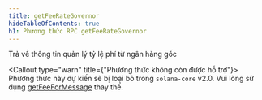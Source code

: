 ```yaml
---
title: getFeeRateGovernor
hideTableOfContents: true
h1: Phương thức RPC getFeeRateGovernor
---
```


Trả về thông tin quản lý tỷ lệ phí từ ngân hàng gốc

<Callout type="warn" title={"Phương thức không còn được hỗ trợ"}>
  Phương thức này dự kiến sẽ bị loại bỏ trong `solana-core` v2.0. Vui lòng sử
  dụng [getFeeForMessage](/docs/rpc/http/getfeeformessage) thay thế.
</Callout>
